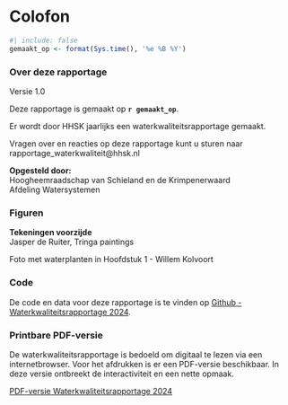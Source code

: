 # Colofon {#sec-colofon .unnumbered}

```r
#| include: false
gemaakt_op <- format(Sys.time(), '%e %B %Y')
```

### Over deze rapportage

Versie 1.0

Deze rapportage is gemaakt op **`r gemaakt_op`**.

Er wordt door HHSK jaarlijks een waterkwaliteitsrapportage gemaakt.

Vragen over en reacties op deze rapportage kunt u sturen naar rapportage_waterkwaliteit\@hhsk.nl

**Opgesteld door:**\
Hoogheemraadschap van Schieland en de Krimpenerwaard</br>Afdeling Watersystemen

### Figuren

**Tekeningen voorzijde**\
Jasper de Ruiter, Tringa paintings

Foto met waterplanten in Hoofdstuk 1 - Willem Kolvoort

### Code

De code en data voor deze rapportage is te vinden op [Github - Waterkwaliteitsrapportage 2024](https://github.com/HHSK-wkl/wklrap_2024){target="_blank"}.

### Printbare PDF-versie

De waterkwaliteitsrapportage is bedoeld om digitaal te lezen via een internetbrowser. Voor het afdrukken is er een PDF-versie beschikbaar. In deze versie ontbreekt de interactiviteit en een nette opmaak.

[PDF-versie Waterkwaliteitsrapportage 2024](https://www.schielandendekrimpenerwaard.nl/kaart/waterkwaliteit/waterkwaliteitsrapportages/wklrap_2024/waterkwaliteitsrapportage_2024_hhsk.pdf){target="_blank"}
